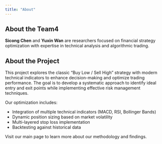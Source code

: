 ```yaml
---
title: "About"
---
```


## About the Team4

**Sicong Chen** and **Yuxin Wan** are researchers focused on financial strategy optimization with expertise in technical analysis and algorithmic trading.

## About the Project

This project explores the classic "Buy Low / Sell High" strategy with modern technical indicators to enhance decision-making and optimize trading performance. The goal is to develop a systematic approach to identify ideal entry and exit points while implementing effective risk management techniques.

Our optimization includes:

- Integration of multiple technical indicators (MACD, RSI, Bollinger Bands)
- Dynamic position sizing based on market volatility
- Multi-layered stop loss implementation
- Backtesting against historical data

Visit our main page to learn more about our methodology and findings.
